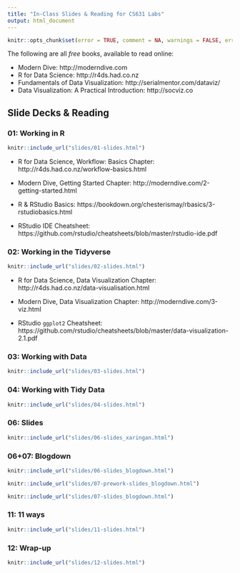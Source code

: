 ```yaml
---
title: "In-Class Slides & Reading for CS631 Labs"
output: html_document
---
```


```r
knitr::opts_chunk$set(error = TRUE, comment = NA, warnings = FALSE, errors = FALSE, messages = FALSE, tidy = FALSE, echo = FALSE)
```

The following are all *free* books, available to read online:

- Modern Dive: http://moderndive.com
- R for Data Science: http://r4ds.had.co.nz
- Fundamentals of Data Visualization: http://serialmentor.com/dataviz/
- Data Visualization: A Practical Introduction: http://socviz.co

## Slide Decks & Reading {.tabset}

### 01: Working in R

```r
knitr::include_url("slides/01-slides.html")
```

- R for Data Science, Workflow: Basics Chapter: http://r4ds.had.co.nz/workflow-basics.html

- Modern Dive, Getting Started Chapter: http://moderndive.com/2-getting-started.html

- R & RStudio Basics: https://bookdown.org/chesterismay/rbasics/3-rstudiobasics.html

- RStudio IDE Cheatsheet: https://github.com/rstudio/cheatsheets/blob/master/rstudio-ide.pdf


### 02: Working in the Tidyverse

```r
knitr::include_url("slides/02-slides.html")
```

- R for Data Science, Data Visualization Chapter: http://r4ds.had.co.nz/data-visualisation.html

- Modern Dive, Data Visualization Chapter: http://moderndive.com/3-viz.html

- RStudio `ggplot2` Cheatsheet: https://github.com/rstudio/cheatsheets/blob/master/data-visualization-2.1.pdf

### 03: Working with Data

```r
knitr::include_url("slides/03-slides.html")
```

### 04: Working with Tidy Data

```r
knitr::include_url("slides/04-slides.html")
```

### 06: Slides

```r
knitr::include_url("slides/06-slides_xaringan.html")
```

### 06+07: Blogdown

```r
knitr::include_url("slides/06-slides_blogdown.html")
```

```r
knitr::include_url("slides/07-prework-slides_blogdown.html")
```

```r
knitr::include_url("slides/07-slides_blogdown.html")
```

### 11: 11 ways

```r
knitr::include_url("slides/11-slides.html")
```

### 12: Wrap-up

```r
knitr::include_url("slides/12-slides.html")
```

